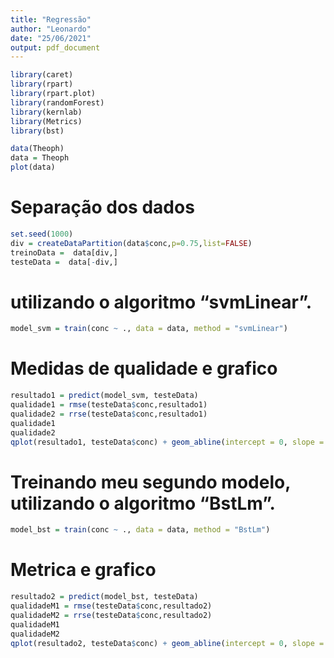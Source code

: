 ---
title: "Regressão"
author: "Leonardo"
date: "25/06/2021"
output: pdf_document
---

```{r}
library(caret)
library(rpart)
library(rpart.plot)
library(randomForest)
library(kernlab)
library(Metrics)
library(bst)
```


```{r}
data(Theoph)
data = Theoph
plot(data)
```

# Separação dos dados
```{r}
set.seed(1000)
div = createDataPartition(data$conc,p=0.75,list=FALSE) 
treinoData =  data[div,] 
testeData =  data[-div,]
```

# utilizando o algoritmo "svmLinear".
```{r}
model_svm = train(conc ~ ., data = data, method = "svmLinear")

```

# Medidas de qualidade e grafico
```{r}
resultado1 = predict(model_svm, testeData)
qualidade1 = rmse(testeData$conc,resultado1)
qualidade2 = rrse(testeData$conc,resultado1)
qualidade1
qualidade2
qplot(resultado1, testeData$conc) + geom_abline(intercept = 0, slope = 1)
```



# Treinando meu segundo modelo, utilizando o algoritmo "BstLm".
```{r}
model_bst = train(conc ~ ., data = data, method = "BstLm")
```

# Metrica e grafico
```{r}
resultado2 = predict(model_bst, testeData)
qualidadeM1 = rmse(testeData$conc,resultado2)
qualidadeM2 = rrse(testeData$conc,resultado2)
qualidadeM1
qualidadeM2
qplot(resultado2, testeData$conc) + geom_abline(intercept = 0, slope = 1)
```
